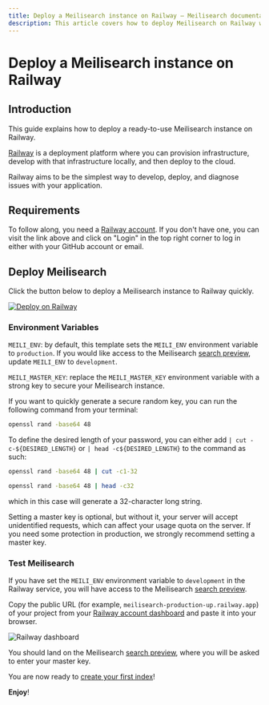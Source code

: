 ```yaml
---
title: Deploy a Meilisearch instance on Railway — Meilisearch documentation
description: This article covers how to deploy Meilisearch on Railway with a single click and how to secure your newly-created instance.
---
```


# Deploy a Meilisearch instance on Railway

## Introduction

This guide explains how to deploy a ready-to-use Meilisearch instance on Railway.

[Railway](https://railway.app) is a deployment platform where you can provision infrastructure, develop with that infrastructure locally, and then deploy to the cloud.

Railway aims to be the simplest way to develop, deploy, and diagnose issues with your application.

## Requirements

To follow along, you need a [Railway account](https://railway.app). If you don't have one, you can visit the link above and click on "Login" in the top right corner to log in either with your GitHub account or email.

## Deploy Meilisearch

Click the button below to deploy a Meilisearch instance to Railway quickly.

[![Deploy on Railway](https://railway.app/button.svg)](https://railway.app/new/template/meilisearch)

### Environment Variables

`MEILI_ENV`: by default, this template sets the `MEILI_ENV` environment variable to `production`. If you would like access to the Meilisearch [search preview](/learn/getting_started/search_preview), update `MEILI_ENV` to `development`.

`MEILI_MASTER_KEY`: replace the `MEILI_MASTER_KEY` environment variable with a strong key to secure your Meilisearch instance.

If you want to quickly generate a secure random key, you can run the following command from your terminal:

```bash
openssl rand -base64 48
```

To define the desired length of your password, you can either add `| cut -c-${DESIRED_LENGTH}` or `| head -c${DESIRED_LENGTH}` to the command as such:

```bash
openssl rand -base64 48 | cut -c1-32
```

```bash
openssl rand -base64 48 | head -c32
```

which in this case will generate a 32-character long string.

<Capsule intent="warning">
Setting a master key is optional, but without it, your server will accept unidentified requests, which can affect your usage quota on the server. If you need some protection in production, we strongly recommend setting a master key.
</Capsule>

### Test Meilisearch

If you have set the `MEILI_ENV` environment variable to `development` in the Railway service, you will have access to the Meilisearch [search preview](/learn/getting_started/search_preview).

Copy the public URL (for example, `meilisearch-production-up.railway.app`) of your project from your [Railway account dashboard](https://railway.app/dashboard) and paste it into your browser.

![Railway dashboard](/assets/images/railway/public-url.png)

You should land on the Meilisearch [search preview](/learn/getting_started/search_preview), where you will be asked to enter your master key.

You are now ready to [create your first index](/learn/self_hosted/getting_started_with_self_hosted_meilisearch)!

**Enjoy**!
